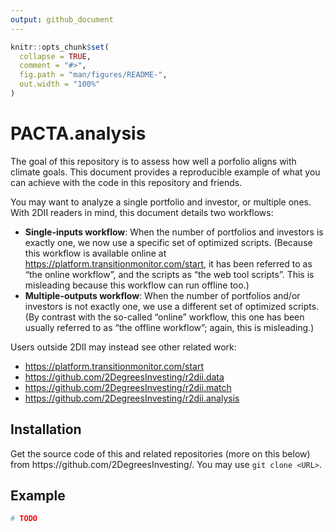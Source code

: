 ```yaml
---
output: github_document
---
```


<!-- README.md is generated from README.Rmd. Please edit that file -->

```r
knitr::opts_chunk$set(
  collapse = TRUE,
  comment = "#>",
  fig.path = "man/figures/README-",
  out.width = "100%"
)
```

# PACTA.analysis

<!-- badges: start -->
<!-- badges: end -->

The goal of this repository is to assess how well a porfolio aligns with climate
goals. This document provides a reproducible example of what you can achieve
with the code in this repository and friends.

You may want to analyze a single portfolio and investor, or multiple ones. With
2DII readers in mind, this document details two workflows:

* __Single-inputs workflow__: When the number of portfolios and investors is
exactly one, we now use a specific set of optimized scripts. (Because this
workflow is available online at <https://platform.transitionmonitor.com/start>,
it has been referred to as "the online workflow", and the scripts as "the web
tool scripts". This is misleading because this workflow can run offline too.)
* __Multiple-outputs workflow__: When the number of portfolios and/or investors
is not exactly one, we use a different set of optimized scripts. (By contrast
with the so-called "online" workflow, this one has been usually referred to as
"the offline workflow"; again, this is misleading.)

Users outside 2DII may instead see other related work:

* <https://platform.transitionmonitor.com/start>
* <https://github.com/2DegreesInvesting/r2dii.data>
* <https://github.com/2DegreesInvesting/r2dii.match>
* <https://github.com/2DegreesInvesting/r2dii.analysis>

## Installation

Get the source code of this and related repositories (more on this below) from
https://github.com/2DegreesInvesting/. You may use `git clone <URL>`.

## Example

```r
# TODO
```


